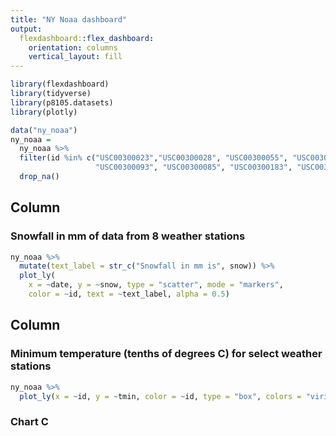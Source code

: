 ```yaml
---
title: "NY Noaa dashboard"
output: 
  flexdashboard::flex_dashboard:
    orientation: columns
    vertical_layout: fill
---
```


```r
library(flexdashboard)
library(tidyverse)
library(p8105.datasets)
library(plotly)
```


```r
data("ny_noaa")
ny_noaa = 
  ny_noaa %>%
  filter(id %in% c("USC00300023","USC00300028", "USC00300055", "USC00300063", 
                   "USC00300093", "USC00300085", "USC00300183", "USC00300220")) %>% 
  drop_na()
```

Column {data-width=650}
-----------------------------------------------------------------------

### Snowfall in mm of data from 8 weather stations

```r
ny_noaa %>%
  mutate(text_label = str_c("Snowfall in mm is", snow)) %>% 
  plot_ly(
    x = ~date, y = ~snow, type = "scatter", mode = "markers",
    color = ~id, text = ~text_label, alpha = 0.5)
```

Column {data-width=350}
-----------------------------------------------------------------------

### Minimum temperature (tenths of degrees C) for select weather stations

```r
ny_noaa %>% 
  plot_ly(x = ~id, y = ~tmin, color = ~id, type = "box", colors = "viridis")
```

### Chart C

```r

```

